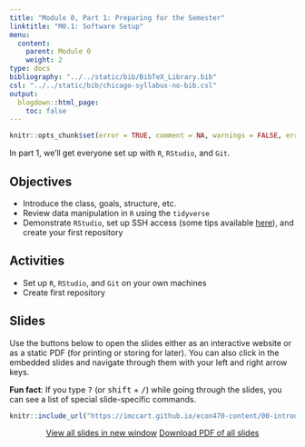 ```yaml
---
title: "Module 0, Part 1: Preparing for the Semester"
linktitle: "M0.1: Software Setup"
menu:
  content:
    parent: Module 0
    weight: 2
type: docs
bibliography: "../../static/bib/BibTeX_Library.bib"
csl: "../../static/bib/chicago-syllabus-no-bib.csl"
output:
  blogdown::html_page:
    toc: false
---
```


```r
knitr::opts_chunk$set(error = TRUE, comment = NA, warnings = FALSE, errors = FALSE, messages = FALSE, tidy = FALSE, echo = FALSE)
```

In part 1, we'll get everyone set up with `R`, `RStudio`, and `Git`.

## Objectives
- Introduce the class, goals, structure, etc.
- Review data manipulation in `R` using the `tidyverse`
- Demonstrate `RStudio`, set up SSH access (some tips available [here](https://happygitwithr.com/ssh-keys)), and create your first repository


## Activities 
- Set up `R`, `RStudio`, and `Git` on your own machines
- Create first repository


## Slides
Use the buttons below to open the slides either as an interactive website or as a static PDF (for printing or storing for later). You can also click in the embedded slides and navigate through them with your left and right arrow keys.

:::fyi
**Fun fact**: If you type <kbd>?</kbd> (or <kbd>shift</kbd> + <kbd>/</kbd>) while going through the slides, you can see a list of special slide-specific commands.
:::

<center>

```r
knitr::include_url("https://imccart.github.io/econ470-content/00-introduction/00-1-setup.html")
```


<p><a class="btn btn-primary btn-lg" target="_blank" href="https://imccart.github.io/econ470-content/00-introduction/00-1-setup.html"><i class="fas fa-external-link-alt"></i> View all slides in new window</a> <a class="btn btn-primary btn-lg" target="_blank" href="https://imccart.github.io/econ470-content/00-introduction/00-1-setup.pdf" role="button"><i class="far fa-file-pdf"></i> Download PDF of all slides</a></p>

</center>

